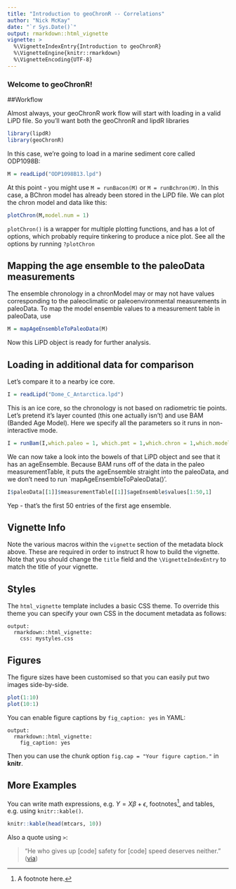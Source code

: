 ```yaml
---
title: "Introduction to geoChronR -- Correlations"
author: "Nick McKay"
date: "`r Sys.Date()`"
output: rmarkdown::html_vignette
vignette: >
  %\VignetteIndexEntry{Introduction to geoChronR}
  %\VignetteEngine{knitr::rmarkdown}
  %\VignetteEncoding{UTF-8}
---
```


### Welcome to geoChronR!

##Workflow 

Almost always, your geoChronR work flow will start with loading in a valid LiPD file. So you'll want both the geoChronR and lipdR libraries

```r
library(lipdR)
library(geoChronR)
```


In this case, we're going to load in a marine sediment core called ODP1098B:

```r
M = readLipd("ODP1098B13.lpd")
```

At this point - you might use `M = runBacon(M)` or `M = runBchron(M)`. In this case, a BChron model has already been stored in the LiPD file. We can plot the chron model and data like this:

```r
plotChron(M,model.num = 1)
```

`plotChron()` is a wrapper for multiple plotting functions, and has a lot of options, which probably require tinkering to produce a nice plot. See all the options by running `?plotChron`

## Mapping the age ensemble to the paleoData measurements

The ensemble chronology in a chronModel may or may not have values corresponding to the paleoclimatic or paleoenvironmental measurements in paleoData. To map the model ensemble values to a measurement table in paleoData, use

```r
M = mapAgeEnsembleToPaleoData(M)
```

Now this LiPD object is ready for further analysis. 

## Loading in additional data for comparison
Let's compare it to a nearby ice core.

```r
I = readLipd("Dome_C_Antarctica.lpd")
```

This is an ice core, so the chronology is not based on radiometric tie points. Let's pretend it's layer counted (this one actually isn't) and use BAM (Banded Age Model). Here we specify all the parameters so it runs in non-interactive mode. 
```r
I = runBam(I,which.paleo = 1, which.pmt = 1,which.chron = 1,which.model = 1,ens.number = 1, makeNew = T,nens = 1000,model = list(name = "poisson",param = 0.05, resize = 0, ns = 1000))
```

We can now take a look into the bowels of that LiPD object and see that it has an ageEnsemble. Because BAM runs off of the data in the paleo measurementTable, it puts the ageEnsemble straight into the paleoData, and we don't need to run `mapAgeEnsembleToPaleoData()'.

```r
I$paleoData[[1]]$measurementTable[[1]]$ageEnsemble$values[1:50,1]

```

Yep - that's the first 50 entries of the first age ensemble.






## Vignette Info

Note the various macros within the `vignette` section of the metadata block above. These are required in order to instruct R how to build the vignette. Note that you should change the `title` field and the `\VignetteIndexEntry` to match the title of your vignette.

## Styles

The `html_vignette` template includes a basic CSS theme. To override this theme you can specify your own CSS in the document metadata as follows:

    output: 
      rmarkdown::html_vignette:
        css: mystyles.css

## Figures

The figure sizes have been customised so that you can easily put two images side-by-side. 

```r
plot(1:10)
plot(10:1)
```

You can enable figure captions by `fig_caption: yes` in YAML:

    output:
      rmarkdown::html_vignette:
        fig_caption: yes

Then you can use the chunk option `fig.cap = "Your figure caption."` in **knitr**.

## More Examples

You can write math expressions, e.g. $Y = X\beta + \epsilon$, footnotes^[A footnote here.], and tables, e.g. using `knitr::kable()`.

```r
knitr::kable(head(mtcars, 10))
```

Also a quote using `>`:

> "He who gives up [code] safety for [code] speed deserves neither."
([via](https://twitter.com/hadleywickham/status/504368538874703872))
